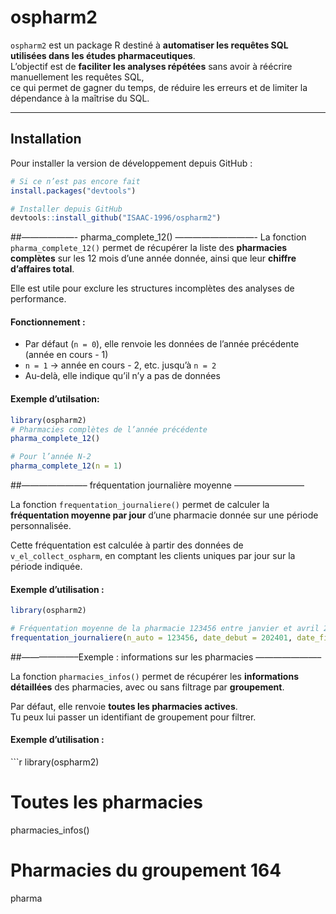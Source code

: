 # ospharm2

`ospharm2` est un package R destiné à **automatiser les requêtes SQL utilisées dans les études pharmaceutiques**.  
L’objectif est de **faciliter les analyses répétées** sans avoir à réécrire manuellement les requêtes SQL,  
ce qui permet de gagner du temps, de réduire les erreurs et de limiter la dépendance à la maîtrise du SQL.

---

## Installation

Pour installer la version de développement depuis GitHub :

```r
# Si ce n’est pas encore fait
install.packages("devtools")

# Installer depuis GitHub
devtools::install_github("ISAAC-1996/ospharm2")
```

##------------------- pharma_complete_12() ----------------------------
La fonction `pharma_complete_12()` permet de récupérer la liste des **pharmacies complètes** sur les 12 mois d’une année donnée, ainsi que leur **chiffre d’affaires total**.

Elle est utile pour exclure les structures incomplètes des analyses de performance.

#### Fonctionnement :

- Par défaut (`n = 0`), elle renvoie les données de l’année précédente (année en cours - 1)
- `n = 1` → année en cours - 2, etc. jusqu’à `n = 2`
- Au-delà, elle indique qu’il n’y a pas de données

#### Exemple d'utilsation:

```r
library(ospharm2)
# Pharmacies complètes de l’année précédente
pharma_complete_12()

# Pour l’année N-2
pharma_complete_12(n = 1)
```
##----------------------- fréquentation journalière moyenne ------------------------

La fonction `frequentation_journaliere()` permet de calculer la **fréquentation moyenne par jour** d’une pharmacie donnée sur une période personnalisée.

Cette fréquentation est calculée à partir des données de `v_el_collect_ospharm`, en comptant les clients uniques par jour sur la période indiquée.

#### Exemple d'utilisation :

```r
library(ospharm2)

# Fréquentation moyenne de la pharmacie 123456 entre janvier et avril 2024
frequentation_journaliere(n_auto = 123456, date_debut = 202401, date_fin = 202404)
```

##--------------------Exemple : informations sur les pharmacies -----------------------

La fonction `pharmacies_infos()` permet de récupérer les **informations détaillées** des pharmacies,
avec ou sans filtrage par **groupement**.

Par défaut, elle renvoie **toutes les pharmacies actives**.  
Tu peux lui passer un identifiant de groupement pour filtrer.

#### Exemple d'utilisation :

```r
library(ospharm2)

# Toutes les pharmacies
pharmacies_infos()

# Pharmacies du groupement 164
pharma

